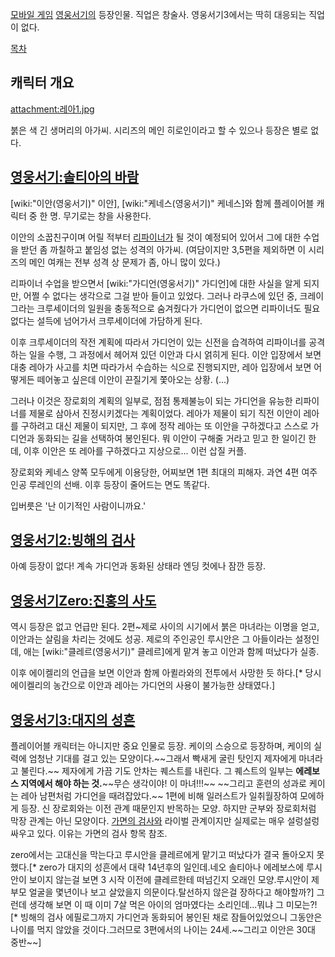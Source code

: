[[모바일 게임]] [[영웅서기]]의 등장인물. 직업은 창술사. 영웅서기3에서는 딱히 대응되는 직업이 없다.

[[목차]]

== 캐릭터 개요 ==

attachment:레아1.jpg

붉은 색 긴 생머리의 아가씨. 시리즈의 메인 히로인이라고 할 수 있으나 등장은 별로 없다.

== [[영웅서기:솔티아의 바람]] ==
[wiki:"이안(영웅서기)" 이안], [wiki:"케네스(영웅서기)" 케네스]와 함께 플레이어블 캐릭터 중 한 명. 무기로는 창을 사용한다. 

이안의 소꿉친구이며 어릴 적부터 [[리파이너]]가 될 것이 예정되어 있어서 그에 대한 수업을 받던 좀 까칠하고 붙임성 없는 성격의 아가씨. (여담이지만 3,5편을 제외하면 이 시리즈의 메인 여캐는 전부 성격 상 문제가 좀, 아니 많이 있다.)

리파이너 수업을 받으면서 [wiki:"가디언(영웅서기)" 가디언]에 대한 사실을 알게 되지만, 어쩔 수 없다는 생각으로 그걸 받아 들이고 있었다. 그러나 라쿠스에 있던 중, 크레이그라는 크루세이더의 일원을 충동적으로 숨겨줬다가 가디언이 없으면 리파이너도 필요없다는 설득에 넘어가서 크루세이더에 가담하게 된다.

이후 크루세이더의 작전 계획에 따라서 가디언이 있는 신전을 습격하여 리파이너를 공격하는 일을 수행, 그 과정에서 헤어져 있던 이안과 다시 얽히게 된다. 이안 입장에서 보면 대충 레아가 사고를 치면 따라가서 수습하는 식으로 진행되지만, 레아 입장에서 보면 어떻게든 떼어놓고 싶은데 이안이 끈질기게 쫓아오는 상황. (...) 

그러나 이것은 장로회의 계획의 일부로, 점점 통제불능이 되는 가디언을 유능한 리파이너를 제물로 삼아서 진정시키겠다는 계획이었다. 레아가 제물이 되기 직전 이안이 레아를 구하려고 대신 제물이 되지만, 그 후에 정작 레아는 또 이안을 구하겠다고 스스로 가디언과 동화되는 길을 선택하여 봉인된다. 뭐 이안이 구해줄 거라고 믿고 한 일이긴 한데, 이후 이안은 또 레아를 구하겠다고 지상으로... 이런 삽질 커플.

장로회와 케네스 양쪽 모두에게 이용당한, 어찌보면 1편 최대의 피해자. 과연 4편 여주인공 루레인의 선배. 이후 등장이 줄어드는 면도 똑같다.

입버릇은 '난 이기적인 사람이니까요.'

== [[영웅서기2:빙해의 검사]] ==
아예 등장이 없다! 계속 가디언과 동화된 상태라 엔딩 컷에나 잠깐 등장.

== [[영웅서기Zero:진홍의 사도]] ==
역시 등장은 없고 언급만 된다. 2편~제로 사이의 시기에서 붉은 마녀라는 이명을 얻고, 이안과는 살림을 차리는 것에도 성공. 제로의 주인공인 루시안은 그 아들이라는 설정인데, 애는 [wiki:"클레르(영웅서기)" 클레르]에게 맡겨 놓고 이안과 함께 떠났다가 실종. 

이후 에이켈리의 언급을 보면 이안과 함께 아퀼라와의 전투에서 사망한 듯 하다.[* 당시 에이켈리의 농간으로 이안과 레아는 가디언의 사용이 불가능한 상태였다.]


== [[영웅서기3:대지의 성흔]] ==
플레이어블 캐릭터는 아니지만 중요 인물로 등장. 케이의 스승으로 등장하며, 케이의 실력에 엄청난 기대를 걸고 있는 모양이다.~~그래서 빡새게 굴린 탓인지 제자에게 마녀라고 불린다.~~ 제자에게 가끔 기도 안차는 퀘스트를 내린다. 그 퀘스트의 일부는 '''에레보스 지역에서 해야 하는 것.'''~~무슨 생각이야! 이 마녀!!!~~ ~~그리고 훈련의 성과로 케이는 레아 남편처럼 가디언을 때려잡았다.~~ 1편에 비해 일러스트가 일취월장하여 모에하게 등장. 신 장로회와는 이전 관계 때문인지 반목하는 모양. 하지만 군부와 장로회처럼 막장 관계는 아닌 모양이다. [[가면의 검사]]와 라이벌 관계이지만 실제로는 매우 설렁설렁 싸우고 있다. 이유는 가면의 검사 항목 참조.

zero에서는 고대신을 막는다고 루시안을 클레르에게 맡기고 떠났다가 결국 돌아오지 못했다.[* zero가 대지의 성흔에서 대략 14년후의 일인데.네오 솔티아나 에레보스에 루시안이 보이지 않는걸 보면 3 시작 이전에 클레르한테 떠넘긴지 오래인 모양.루시안이 제 부모 얼굴을 몇년이나 보고 살았을지 의문이다.탈선하지 않은걸 장하다고 해야할까?] 그런데 생각해 보면 이 때 이미 7살 먹은 아이의 엄마였다는 소리인데...뭐냐 그 미모는?! [* 빙해의 검사 에필로그까지 가디언과 동화되어 봉인된 채로 잠들어있었으니 그동안은 나이를 먹지 않았을 것이다.그러므로 3편에서의 나이는 24세.~~그리고 이안은 30대 중반~~]
